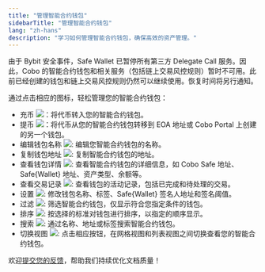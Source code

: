 ```yaml
---
title: "管理智能合约钱包"
sidebarTitle: "管理智能合约钱包"
lang: "zh-hans"
description: "学习如何管理智能合约钱包，确保高效的资产管理。"
---
```


<Info>由于 Bybit 安全事件，Safe Wallet 已暂停所有第三方 Delegate Call 服务。因此，Cobo 的智能合约钱包和相关服务（包括链上交易风控规则）暂时不可用。此前已经创建的钱包和链上交易风控规则仍然可以继续使用。恢复时间将另行通知。</Info>

通过点击相应的图标，轻松管理您的智能合约钱包：

- 充币 <img src="/cn/images/smart-contract-wallet/button_deposit.svg" className="icon"></img>：将代币转入您的智能合约钱包。
- 提币 <img src="/cn/images/smart-contract-wallet/button_withdraw.svg" className="icon"></img>：将代币从您的智能合约钱包转移到 EOA 地址或 Cobo Portal 上创建的另一个钱包。
- 编辑钱包名称 <img src="/cn/images/smart-contract-wallet/button_edit.svg" className="icon"></img>: 编辑您智能合约钱包的名称。
- 复制钱包地址 <img src="/cn/images/smart-contract-wallet/button_copy.svg" className="icon"></img>: 复制智能合约钱包的地址。
- 查看钱包详情 <img src="/cn/images/smart-contract-wallet/icon_view.svg" className="icon"></img>: 查看智能合约钱包的详细信息，如 Cobo Safe 地址、Safe&#123;Wallet&#125; 地址、资产类型、余额等。
- 查看交易记录 <img src="/cn/images/smart-contract-wallet/button_view tx.svg" className="icon"></img>: 查看钱包的活动记录，包括已完成和待处理的交易。
- 设置 <img src="/cn/images/smart-contract-wallet/button_settings.svg" className="icon"></img>: 修改钱包名称、标签、Safe&#123;Wallet&#125; 签名人地址和签名阈值。
- 过滤 <img src="/cn/images/smart-contract-wallet/icon_filter.svg" className="icon"></img>: 筛选智能合约钱包，仅显示符合您指定条件的钱包。
- 排序 <img src="/cn/images/smart-contract-wallet/icon_sort.svg" className="icon"></img>: 按选择的标准对钱包进行排序，以指定的顺序显示。
- 搜索 <img src="/cn/images/smart-contract-wallet/button_search.svg" className="icon"></img>: 通过名称、地址或标签搜索智能合约钱包。
- 切换视图 <img src="/cn/images/smart-contract-wallet/button_grid.svg" className="icon"></img>: 点击相应按钮，在网格视图和列表视图之间切换查看您的智能合约钱包。



<Tip>欢迎[提交您的反馈](https://forms.zohopublic.com/cobo/form/DocumentFeedbackForm/formperma/QvLOhxJv1_JMsJ-1dleZ8Itb_7rzN-LtgvsDdxosoVI?referrername=manuals)，帮助我们持续优化文档质量！</Tip>